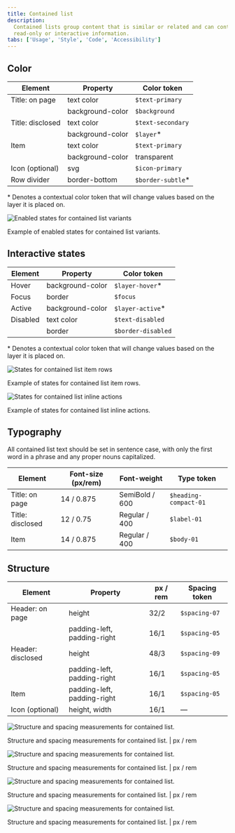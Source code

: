 ```yaml
---
title: Contained list
description:
  Contained lists group content that is similar or related and can contain
  read-only or interactive information.
tabs: ['Usage', 'Style', 'Code', 'Accessibility']
---
```


## Color

| Element          | Property         | Color token        |
| ---------------- | ---------------- | ------------------ |
| Title: on page   | text color       | `$text-primary`    |
|                  | background-color | `$background`      |
| Title: disclosed | text color       | `$text-secondary`  |
|                  | background-color | `$layer`\*         |
| Item             | text color       | `$text-primary`    |
|                  | background-color | transparent        |
| Icon (optional)  | svg              | `$icon-primary`    |
| Row divider      | border-bottom    | `$border-subtle`\* |

<Caption>
  * Denotes a contextual color token that will change values based on the layer
  it is placed on.
</Caption>

<Row>
<Column colLg={8}>

![Enabled states for contained list variants](images/contained-list-style-1.png)

</Column>
</Row>

<Caption>Example of enabled states for contained list variants.</Caption>

## Interactive states

| Element  | Property         | Color token        |
| -------- | ---------------- | ------------------ |
| Hover    | background-color | `$layer-hover`\*   |
| Focus    | border           | `$focus`           |
| Active   | background-color | `$layer-active`\*  |
| Disabled | text color       | `$text-disabled`   |
|          | border           | `$border-disabled` |

<Caption>
  * Denotes a contextual color token that will change values based on the layer
  it is placed on.
</Caption>

<Row>
<Column colLg={12}>

![States for contained list item rows](images/contained-list-style-2.png)

</Column>
</Row>

<Caption>Example of states for contained list item rows.</Caption>

<Row>
<Column colLg={12}>

![States for contained list inline actions](images/contained-list-style-3.png)

</Column>
</Row>

<Caption>Example of states for contained list inline actions.</Caption>

## Typography

All contained list text should be set in sentence case, with only the first word
in a phrase and any proper nouns capitalized.

| Element          | Font-size (px/rem) | Font-weight    | Type token            |
| ---------------- | ------------------ | -------------- | --------------------- |
| Title: on page   | 14 / 0.875         | SemiBold / 600 | `$heading-compact-01` |
| Title: disclosed | 12 / 0.75          | Regular / 400  | `$label-01`           |
| Item             | 14 / 0.875         | Regular / 400  | `$body-01`            |

## Structure

| Element           | Property                    | px / rem | Spacing token |
| ----------------- | --------------------------- | -------- | ------------- |
| Header: on page   | height                      | 32/2     | `$spacing-07` |
|                   | padding-left, padding-right | 16/1     | `$spacing-05` |
| Header: disclosed | height                      | 48/3     | `$spacing-09` |
|                   | padding-left, padding-right | 16/1     | `$spacing-05` |
| Item              | padding-left, padding-right | 16/1     | `$spacing-05` |
| Icon (optional)   | height, width               | 16/1     | —             |

<div className="image--fixed">

![Structure and spacing measurements for contained list.](images/contained-list-style-4.png)

</div>

<Caption>
  Structure and spacing measurements for contained list. | px / rem
</Caption>

<div className="image--fixed">

![Structure and spacing measurements for contained list.](images/contained-list-style-5.png)

</div>

<Caption>
  Structure and spacing measurements for contained list. | px / rem
</Caption>

<div className="image--fixed">

![Structure and spacing measurements for contained list.](images/contained-list-style-6.png)

</div>

<Caption>
  Structure and spacing measurements for contained list. | px / rem
</Caption>

<div className="image--fixed">

![Structure and spacing measurements for contained list.](images/contained-list-style-7.png)

</div>

<Caption>
  Structure and spacing measurements for contained list. | px / rem
</Caption>
